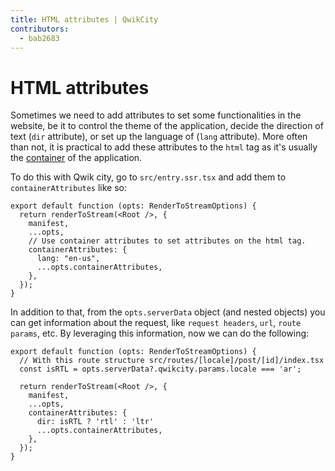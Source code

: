 ```yaml
---
title: HTML attributes | QwikCity
contributors:
  - bab2683
---
```


# HTML attributes

Sometimes we need to add attributes to set some functionalities in the website, be it to control the theme of the application, decide the direction of text (`dir` attribute), or set up the language of (`lang` attribute). More often than not, it is practical to add these attributes to the `html` tag as it's usually the [container](../../(qwik)/advanced/containers/index.mdx) of the application.

To do this with Qwik city, go to `src/entry.ssr.tsx` and add them to `containerAttributes` like so:

```tsx
export default function (opts: RenderToStreamOptions) {
  return renderToStream(<Root />, {
    manifest,
    ...opts,
    // Use container attributes to set attributes on the html tag.
    containerAttributes: {
      lang: "en-us",
      ...opts.containerAttributes,
    },
  });
}
```

In addition to that, from the `opts.serverData` object (and nested objects) you can get information about the request, like `request headers`, `url`, `route params`, etc. 
By leveraging this information, now we can do the following:

```tsx
export default function (opts: RenderToStreamOptions) {
  // With this route structure src/routes/[locale]/post/[id]/index.tsx
  const isRTL = opts.serverData?.qwikcity.params.locale === 'ar';

  return renderToStream(<Root />, {
    manifest,
    ...opts,
    containerAttributes: {
      dir: isRTL ? 'rtl' : 'ltr'
      ...opts.containerAttributes,
    },
  });
}
```

